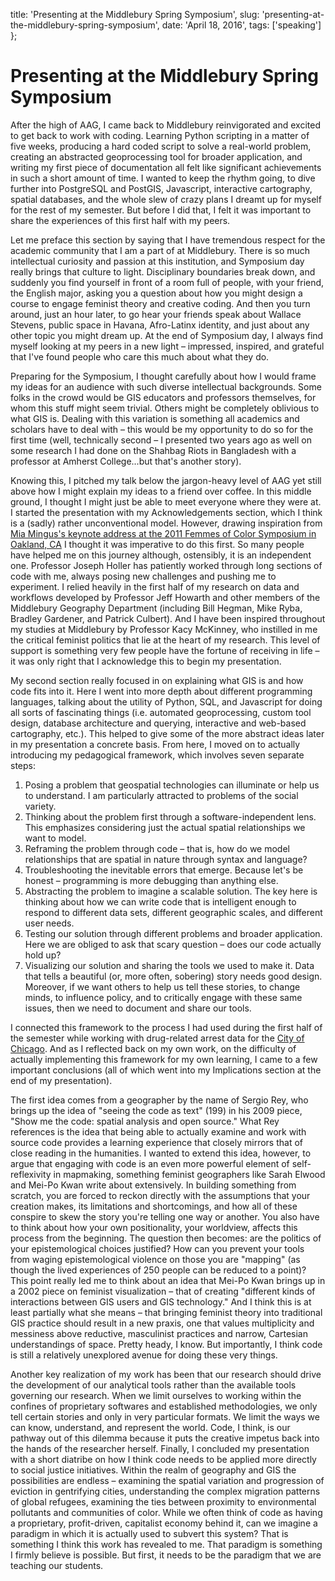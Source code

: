 
  title: 'Presenting at the Middlebury Spring Symposium',
  slug: 'presenting-at-the-middlebury-spring-symposium',
  date: 'April 18, 2016',
  tags: ['speaking']
};

<BlogPost tags={[TAGS.speaking]}>

# Presenting at the Middlebury Spring Symposium

After the high of AAG, I came back to Middlebury reinvigorated and excited to get back to work with coding. Learning Python scripting in a matter of five weeks, producing a hard coded script to solve a real-world problem, creating an abstracted geoprocessing tool for broader application, and writing my first piece of documentation all felt like significant achievements in such a short amount of time. I wanted to keep the rhythm going, to dive further into PostgreSQL and PostGIS, Javascript, interactive cartography, spatial databases, and the whole slew of crazy plans I dreamt up for myself for the rest of my semester. But before I did that, I felt it was important to share the experiences of this first half with my peers.

Let me preface this section by saying that I have tremendous respect for the academic community that I am a part of at Middlebury. There is so much intellectual curiosity and passion at this institution, and Symposium day really brings that culture to light. Disciplinary boundaries break down, and suddenly you find yourself in front of a room full of people, with your friend, the English major, asking you a question about how you might design a course to engage feminist theory and creative coding. And then you turn around, just an hour later, to go hear your friends speak about Wallace Stevens, public space in Havana, Afro-Latinx identity, and just about any other topic you might dream up. At the end of Symposium day, I always find myself looking at my peers in a new light – impressed, inspired, and grateful that I've found people who care this much about what they do.

Preparing for the Symposium, I thought carefully about how I would frame my ideas for an audience with such diverse intellectual backgrounds. Some folks in the crowd would be GIS educators and professors themselves, for whom this stuff might seem trivial. Others might be completely oblivious to what GIS is. Dealing with this variation is something all academics and scholars have to deal with – this would be my opportunity to do so for the first time (well, technically second – I presented two years ago as well on some research I had done on the Shahbag Riots in Bangladesh with a professor at Amherst College...but that's another story).

Knowing this, I pitched my talk below the jargon-heavy level of AAG yet still above how I might explain my ideas to a friend over coffee. In this middle ground, I thought I might just be able to meet everyone where they were at. I started the presentation with my Acknowledgements section, which I think is a (sadly) rather unconventional model. However, drawing inspiration from [Mia Mingus's keynote address at the 2011 Femmes of Color Symposium in Oakland, CA](https://leavingevidence.wordpress.com/2011/08/22/moving-toward-the-ugly-a-politic-beyond-desirability/) I thought it was imperative to do this first. So many people have helped me on this journey although, ostensibly, it is an independent one. Professor Joseph Holler has patiently worked through long sections of code with me, always posing new challenges and pushing me to experiment. I relied heavily in the first half of my research on data and workflows developed by Professor Jeff Howarth and other members of the Middlebury Geography Department (including Bill Hegman, Mike Ryba, Bradley Gardener, and Patrick Culbert). And I have been inspired throughout my studies at Middlebury by Professor Kacy McKinney, who instilled in me the critical feminist politics that lie at the heart of my research. This level of support is something very few people have the fortune of receiving in life – it was only right that I acknowledge this to begin my presentation.

My second section really focused in on explaining what GIS is and how code fits into it. Here I went into more depth about different programming languages, talking about the utility of Python, SQL, and Javascript for doing all sorts of fascinating things (i.e. automated geoprocessing, custom tool design, database architecture and querying, interactive and web-based cartography, etc.). This helped to give some of the more abstract ideas later in my presentation a concrete basis. From here, I moved on to actually introducing my pedagogical framework, which involves seven separate steps:

<ol>
  <li>
    Posing a problem that geospatial technologies can illuminate or help us to
    understand. I am particularly attracted to problems of the social variety.
  </li>
  <li>
    Thinking about the problem first through a software-independent lens. This
    emphasizes considering just the actual spatial relationships we want to
    model.
  </li>
  <li>
    Reframing the problem through code – that is, how do we model relationships
    that are spatial in nature through syntax and language?
  </li>
  <li>
    Troubleshooting the inevitable errors that emerge. Because let's be honest –
    programming is more debugging than anything else.
  </li>
  <li>
    Abstracting the problem to imagine a scalable solution. The key here is
    thinking about how we can write code that is intelligent enough to respond
    to different data sets, different geographic scales, and different user
    needs.
  </li>
  <li>
    Testing our solution through different problems and broader application.
    Here we are obliged to ask that scary question – does our code actually hold
    up?
  </li>
  <li>
    Visualizing our solution and sharing the tools we used to make it. Data that
    tells a beautiful (or, more often, sobering) story needs good design.
    Moreover, if we want others to help us tell these stories, to change minds,
    to influence policy, and to critically engage with these same issues, then
    we need to document and share our tools.
  </li>
</ol>

I connected this framework to the process I had used during the first half of the semester while working with drug-related arrest data for the [City of Chicago](https://data.cityofchicago.org/). And as I reflected back on my own work, on the difficulty of actually implementing this framework for my own learning, I came to a few important conclusions (all of which went into my Implications section at the end of my presentation).

The first idea comes from a geographer by the name of Sergio Rey, who brings up the idea of "seeing the code as text" (199) in his 2009 piece, "Show me the code: spatial analysis and open source." What Rey references is the idea that being able to actually examine and work with source code provides a learning experience that closely mirrors that of close reading in the humanities. I wanted to extend this idea, however, to argue that engaging with code is an even more powerful element of self-reflexivity in mapmaking, something feminist geographers like Sarah Elwood and Mei-Po Kwan write about extensively. In building something from scratch, you are forced to reckon directly with the assumptions that your creation makes, its limitations and shortcomings, and how all of these conspire to skew the story you're telling one way or another. You also have to think about how your own positionality, your worldview, affects this process from the beginning. The question then becomes: are the politics of your epistemological choices justified? How can you prevent your tools from waging epistemological violence on those you are "mapping" (as though the lived experiences of 250 people can be reduced to a point)? This point really led me to think about an idea that Mei-Po Kwan brings up in a 2002 piece on feminist visualization – that of creating "different kinds of interactions between GIS users and GIS technology." And I think this is at least partially what she means – that bringing feminist theory into traditional GIS practice should result in a new praxis, one that values multiplicity and messiness above reductive, masculinist practices and narrow, Cartesian understandings of space. Pretty heady, I know. But importantly, I think code is still a relatively unexplored avenue for doing these very things.

Another key realization of my work has been that our research should drive the development of our analytical tools rather than the available tools governing our research. When we limit ourselves to working within the confines of proprietary softwares and established methodologies, we only tell certain stories and only in very particular formats. We limit the ways we can know, understand, and represent the world. Code, I think, is our pathway out of this dilemma because it puts the creative impetus back into the hands of the researcher herself. Finally, I concluded my presentation with a short diatribe on how I think code needs to be applied more directly to social justice initiatives. Within the realm of geography and GIS the possibilities are endless – examining the spatial variation and progression of eviction in gentrifying cities, understanding the complex migration patterns of global refugees, examining the ties between proximity to environmental pollutants and communities of color. While we often think of code as having a proprietary, profit-driven, capitalist economy behind it, can we imagine a paradigm in which it is actually used to subvert this system? That is something I think this work has revealed to me. That paradigm is something I firmly believe is possible. But first, it needs to be the paradigm that we are teaching our students.

</BlogPost>
